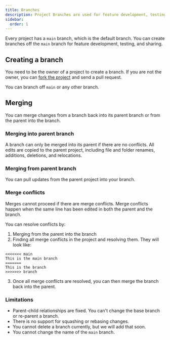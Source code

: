 ```yaml
---
title: Branches
description: Project Branches are used for feature development, testing, and sharing
sidebar:
  order: 1
---
```


Every project has a `main` branch, which is the default branch. You can create branches off the `main` branch for feature development, testing, and sharing.

## Creating a branch

You need to be the owner of a project to create a branch. If you are not the owner, you can [fork the project](/docs/projects/forks) and send a pull request.

You can branch off `main` or any other branch.

## Merging

You can merge changes from a branch back into its parent branch or from the parent into the branch.

### Merging into parent branch

A branch can only be merged into its parent if there are no conflicts. All edits are copied to the parent project, including file and folder renames, additions, deletions, and relocations.

### Merging from parent branch

You can pull updates from the parent project into your branch.

### Merge conflicts

Merges cannot proceed if there are merge conflicts. Merge conflicts happen when the same line has been edited in both the parent and the branch.

You can resolve conflicts by:

1. Merging from the parent into the branch
2. Finding all merge conflicts in the project and resolving them. They will look like:

```
<<<<<<< main
This is the main branch
=======
This is the branch
>>>>>>> branch
```

3. Once all merge conflicts are resolved, you can then merge the branch back into the parent.

### Limitations

- Parent-child relationships are fixed. You can't change the base branch or re-parent a branch.
- There is no support for squashing or rebasing changes.
- You cannot delete a branch currently, but we will add that soon.
- You cannot change the name of the `main` branch.
